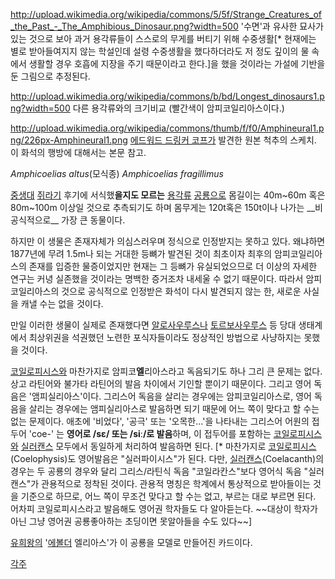 http://upload.wikimedia.org/wikipedia/commons/5/5f/Strange_Creatures_of_the_Past_-_The_Amphibious_Dinosaur.png?width=500
'수면'과 유사한 묘사가 있는 것으로 보아 과거 용각류들이 스스로의 무게를 버티기 위해 수중생활[* 현재에는 별로 받아들여지지 않는 학설인데 설령 수중생활을 했다하더라도 저 정도 깊이의 물 속에서 생활할 경우 호흡에 지장을 주기 때문이라고 한다.]을 했을 것이라는 가설에 기반을 둔 그림으로 추정된다.

http://upload.wikimedia.org/wikipedia/commons/b/bd/Longest_dinosaurs1.png?width=500
다른 용각류와의 크기비교 (빨간색이 암피코일리아스이다.)

http://upload.wikimedia.org/wikipedia/commons/thumb/f/f0/Amphineural1.png/226px-Amphineural1.png
[[에드워드 드링커 코프]]가 발견한 원본 척추의 스케치. 이 화석의 행방에 대해서는 본문 참고.

''Amphicoelias altus''(모식종)
''Amphicoelias fragillimus''

[[중생대]] [[쥐라기]] 후기에 서식했'''을지도 모르는''' [[용각류]] [[공룡]]으로 몸길이는 40m~60m 혹은 80m~100m 이상일 것으로 추측되기도 하며 몸무게는 120t혹은 150t이나 나가는 __비공식적으로__ 가장 큰 동물이다. 

하지만 이 생물은 존재자체가 의심스러우며 정식으로 인정받지는 못하고 있다. 왜냐하면 1877년에 무려 1.5m나 되는 거대한 등뼈가 발견된 것이 최초이자 최후의 암피코일리아스의 존재를 입증한 물증이었지만 현재는 그 등뼈가 유실되었으므로 더 이상의 자세한 연구는 커녕 실존했을 것이라는 명백한 증거조차 내세울 수 없기 때문이다. 따라서 암피코일리아스의 것으로 공식적으로 인정받은 화석이 다시 발견되지 않는 한, 새로운 사실을 캐낼 수는 없을 것이다.

만일 이러한 생물이 실제로 존재했다면 [[알로사우루스]]나 [[토르보사우루스]] 등 당대 생태계에서 최상위권을 석권했던 노련한 포식자들이라도 정상적인 방법으로 사냥하지는 못했을 것이다.

[[코일로피시스]]와 마찬가지로 암피코'''엘'''리아스라고 독음되기도 하나 그리 큰 문제는 없다. 상고 라틴어와 불가타 라틴어의 발음 차이에서 기인할 뿐이기 때문이다. 그리고 영어 독음은 '앰피실리아스'이다. 그리스어 독음을 살리는 경우에는 암피코일리아스로, 영어 독음을 살리는 경우에는 앰피실리아스로 발음하면 되기 때문에 어느 쪽이 맞다고 할 수는 없는 문제이다. 애초에 '비었다', '공극' 또는 '오목한...'을 나타내는 그리스어 어원의 접두어 'coe-' 는 '''영어로 /sɛ/ 또는 /siː/로 발음'''하며, 이 접두어를 포함하는 [[코일로피시스]]와 [[실러캔스]] 모두에서 동일하게 처리하여 발음하면 된다. [* 마찬가지로 [[코일로피시스]](Coelophysis)도 영어발음은 "실러파이시스"가 된다. 다만, [[실러캔스]](Coelacanth)의 경우는 두 공룡의 경우와 달리 그리스/라틴식 독음 "코일라칸스"보다 영어식 독음 "실러캔스"가 관용적으로 정착된 것이다. 관용적 명칭은 학계에서 통상적으로 받아들이는 것을 기준으로 하므로, 어느 쪽이 무조건 맞다고 할 수는 없고, 부르는 대로 부르면 된다. 어차피 코일로피시스라고 발음해도 영어권 학자들도 다 알아듣는다. ~~대상이 학자가 아닌 그냥 영어권 공룡좋아하는 초딩이면 못알아들을 수도 있다~~]

[[유희왕]]의 '[[에볼]]더 엘리아스'가 이 공룡을 모델로 만들어진 카드이다.

[[각주]]
